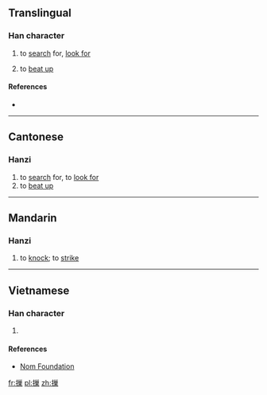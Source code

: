 ==Translingual==

===Han character===
{{Han char|rn=64|rad=手|as=11|sn=14|four=52094|canj=QVVD|ids=⿰扌巢}}

# {{lb|zh|Cantonese}} to [[search]] for, [[look for]]
# to [[beat up]]

====References====
* {{Han ref|kx=0452.040|dkj=12643|dj=0802.080|hdz=31951.040|uh=6477|ud=25719|bh=E1F3|bd=57843}}

----

==Cantonese==

===Hanzi===
{{yue-hanzi|jyut=[[caau3]], [[ziu6]]|y=chaau3, jiu6}}

# to [[search]] for, to [[look for]]
# to [[beat up]]

----

==Mandarin==

===Hanzi===
{{cmn-hanzi|pin=[[jiǎo]] ([[jiao3]]), [[mó]] ([[mo2]])|wg=chiao<sup>3</sup>, mo<sup>2</sup>}}

# to [[knock]]; to [[strike]]

----

==Vietnamese==

===Han character===
{{vi-hantu|rs=手11|rào}}

# {{defn|lang=vi|sort=手11}}

====References====
* [http://nomfoundation.org/common/nom_details.php?codepoint=6477 Nom Foundation]

[[fr:摷]]
[[pl:摷]]
[[zh:摷]]
